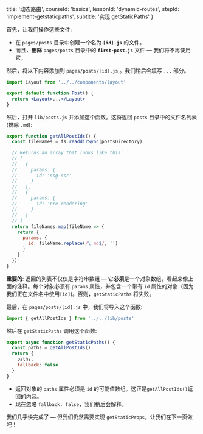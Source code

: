 
  title: '动态路由',
  courseId: 'basics',
  lessonId: 'dynamic-routes',
  stepId: 'implement-getstaticpaths',
  subtitle: '实现 getStaticPaths'
}

首先，让我们操作这些文件:

- 在 `pages/posts` 目录中创建一个名为 **`[id].js`** 的文件。
- 而且，**删除** `pages/posts` 目录中的 **`first-post.js`** 文件 — 我们将不再使用它。

然后，将以下内容添加到 `pages/posts/[id].js` 。我们稍后会填写 `...` 部分。

```jsx
import Layout from '../../components/layout'

export default function Post() {
  return <Layout>...</Layout>
}
```

然后，打开 `lib/posts.js` 并添加这个函数。这将返回 `posts` 目录中的文件名列表(排除 `.md`):

```jsx
export function getAllPostIds() {
  const fileNames = fs.readdirSync(postsDirectory)

  // Returns an array that looks like this:
  // [
  //   {
  //     params: {
  //       id: 'ssg-ssr'
  //     }
  //   },
  //   {
  //     params: {
  //       id: 'pre-rendering'
  //     }
  //   }
  // ]
  return fileNames.map(fileName => {
    return {
      params: {
        id: fileName.replace(/\.md$/, '')
      }
    }
  })
}
```

**重要的**: 返回的列表不仅仅是字符串数组 — 它**必须**是一个对象数组，看起来像上面的注释。每个对象必须有 `params` 属性，并包含一个带有 `id` 属性的对象（因为我们正在文件名中使用`[id]`)。否则，`getStaticPaths` 将失败。

最后，在 `pages/posts/[id].js` 中，我们将导入这个函数:

```js
import { getAllPostIds } from '../../lib/posts'
```

然后在 `getStaticPaths` 调用这个函数:

```jsx
export async function getStaticPaths() {
  const paths = getAllPostIds()
  return {
    paths,
    fallback: false
  }
}
```

- 返回对象的 `paths` 属性必须是 `id` 的可能值数组。这正是`getAllPostIds()`返回的内容。
- 现在忽略 `fallback: false`，我们稍后会解释。

我们几乎快完成了 — 但我们仍然需要实现 `getStaticProps`。让我们在下一页做吧！

